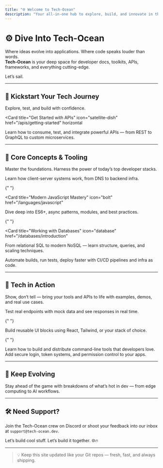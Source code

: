 ```yaml
---
title: "🌐 Welcome to Tech-Ocean"
description: "Your all-in-one hub to explore, build, and innovate in the modern tech universe."
---
```


# ⚙️ Dive Into Tech-Ocean

Where ideas evolve into applications. Where code speaks louder than words.  
**Tech-Ocean** is your deep space for developer docs, toolkits, APIs, frameworks, and everything cutting-edge.

Let’s sail.

---

## 🚀 Kickstart Your Tech Journey

Explore, test, and build with confidence.

<Card
  title="Get Started with APIs"
  icon="satellite-dish"
  href="/apis/getting-started"
  horizontal
>
  Learn how to consume, test, and integrate powerful APIs — from REST to GraphQL
  to custom microservices.
</Card>

---

## 🧠 Core Concepts & Tooling

Master the foundations. Harness the power of today’s top developer stacks.

<Columns cols={2}>
  <Card title="Understanding Web Architecture" icon="server" href="/fundamentals/web-architecture">
    Learn how client-server systems work, from DNS to backend infra.
  </Card>

{" "}

<Card
  title="Modern JavaScript Mastery"
  icon="bolt"
  href="/languages/javascript"
>
  Dive deep into ES6+, async patterns, modules, and best practices.
</Card>

{" "}

<Card
  title="Working with Databases"
  icon="database"
  href="/databases/introduction"
>
  From relational SQL to modern NoSQL — learn structure, queries, and scaling
  techniques.
</Card>

  <Card title="DevOps Essentials" icon="cog" href="/devops/ci-cd">
    Automate builds, run tests, deploy faster with CI/CD pipelines and infra as code.
  </Card>
</Columns>

---

## 🧪 Tech in Action

Show, don’t tell — bring your tools and APIs to life with examples, demos, and real use cases.

<Columns cols={2}>
  <Card title="Live API Playground" icon="play-circle" href="/playground">
    Test real endpoints with mock data and see responses in real time.
  </Card>

{" "}

<Card title="Component Library" icon="boxes-stacked" href="/ui/components">
  Build reusable UI blocks using React, Tailwind, or your stack of choice.
</Card>

{" "}

<Card title="CLI Tools" icon="terminal" href="/tools/cli">
  Learn how to build and distribute command-line tools that developers love.
</Card>

  <Card title="Auth & Security" icon="shield" href="/security/authentication">
    Add secure login, token systems, and permission control to your apps.
  </Card>
</Columns>

---

## 🔮 Keep Evolving

<Card title="Explore Tech Trends" icon="compass" href="/trends">
  Stay ahead of the game with breakdowns of what’s hot in dev — from edge
  computing to AI workflows.
</Card>

---

## 🛠️ Need Support?

Join the Tech-Ocean crew on Discord or shoot your feedback into our inbox at `support@tech-ocean.dev`.

Let’s build cool stuff. Let’s build it together. 🌐🔥

---

> 💡 Keep this site updated like your Git repos — fresh, fast, and always shipping.
